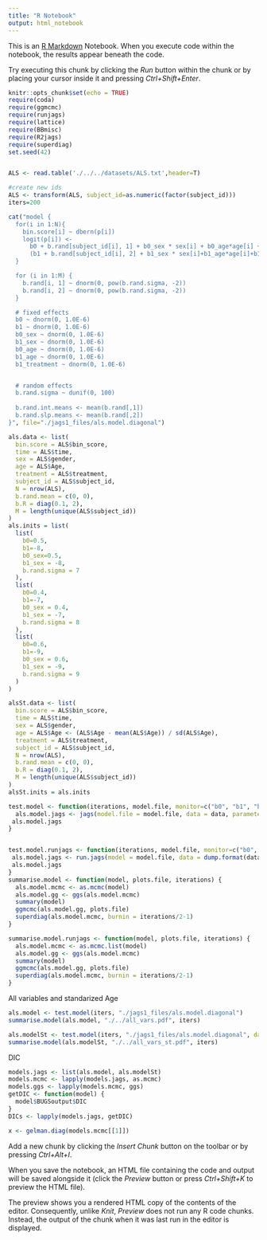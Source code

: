 ```yaml
---
title: "R Notebook"
output: html_notebook
---
```


This is an [R Markdown](http://rmarkdown.rstudio.com) Notebook. When you execute code within the notebook, the results appear beneath the code. 

Try executing this chunk by clicking the *Run* button within the chunk or by placing your cursor inside it and pressing *Ctrl+Shift+Enter*. 

```r
knitr::opts_chunk$set(echo = TRUE)
require(coda)
require(ggmcmc)
require(runjags)
require(lattice)
require(BBmisc)
require(R2jags)
require(superdiag)
set.seed(42)


ALS <- read.table('./../../datasets/ALS.txt',header=T)

#create new ids
ALS <- transform(ALS, subject_id=as.numeric(factor(subject_id)))
iters=200

```

```r
cat("model {
  for(i in 1:N){
    bin.score[i] ~ dbern(p[i])
    logit(p[i]) <- 
      b0 + b.rand[subject_id[i], 1] + b0_sex * sex[i] + b0_age*age[i] + 
      (b1 + b.rand[subject_id[i], 2] + b1_sex * sex[i]+b1_age*age[i]+b1_treatment*treatment[i]) * time[i]
  }

  for (i in 1:M) {
    b.rand[i, 1] ~ dnorm(0, pow(b.rand.sigma, -2))
    b.rand[i, 2] ~ dnorm(0, pow(b.rand.sigma, -2))
  }

  # fixed effects
  b0 ~ dnorm(0, 1.0E-6)
  b1 ~ dnorm(0, 1.0E-6)
  b0_sex ~ dnorm(0, 1.0E-6)
  b1_sex ~ dnorm(0, 1.0E-6)
  b0_age ~ dnorm(0, 1.0E-6)
  b1_age ~ dnorm(0, 1.0E-6)
  b1_treatment ~ dnorm(0, 1.0E-6)


  # random effects
  b.rand.sigma ~ dunif(0, 100)
  
  b.rand.int.means <- mean(b.rand[,1])
  b.rand.slp.means <- mean(b.rand[,2])
}", file="./jags1_files/als.model.diagonal")
```

```r
als.data <- list(
  bin.score = ALS$bin_score,
  time = ALS$time,
  sex = ALS$gender,
  age = ALS$Age,
  treatment = ALS$treatment,
  subject_id = ALS$subject_id,
  N = nrow(ALS),
  b.rand.mean = c(0, 0),
  b.R = diag(0.1, 2),
  M = length(unique(ALS$subject_id))
)
als.inits = list(
  list(
    b0=0.5,
    b1=-8,
    b0_sex=0.5,
    b1_sex = -8,
    b.rand.sigma = 7
  ),
  list(
    b0=0.4,
    b1=-7,
    b0_sex = 0.4,
    b1_sex = -7,
    b.rand.sigma = 8
  ),
  list(
    b0=0.6,
    b1=-9,
    b0_sex = 0.6,
    b1_sex = -9,
    b.rand.sigma = 9
  )
)

alsSt.data <- list(
  bin.score = ALS$bin_score,
  time = ALS$time,
  sex = ALS$gender,
  age = ALS$Age <- (ALS$Age - mean(ALS$Age)) / sd(ALS$Age),
  treatment = ALS$treatment,
  subject_id = ALS$subject_id,
  N = nrow(ALS),
  b.rand.mean = c(0, 0),
  b.R = diag(0.1, 2),
  M = length(unique(ALS$subject_id))
)
alsSt.inits = als.inits
```

```r
test.model <- function(iterations, model.file, monitor=c("b0", "b1", "b0_sex", "b1_sex", "b0_age", "b1_age", "b1_treatment", "b.rand.sigma", "b.rand.corr"), data=als.data, inits=als.inits) {
  als.model.jags <- jags(model.file = model.file, data = data, parameters.to.save = monitor, n.chains = 3, inits = inits, n.burnin = iterations/2, n.iter = iterations, n.thin = 1, DIC=T)
 als.model.jags
}


test.model.runjags <- function(iterations, model.file, monitor=c("b0", "b1", "b0_sex", "b1_sex", "b0_age", "b1_age", "b1_treatment", "b.rand.sigma", "b.rand.corr", "dic", "pD", "deviance"), data=als.data, inits=als.inits) {
 als.model.jags <- run.jags(model = model.file, data = dump.format(data), monitor = monitor, n.chains = 3, inits = inits, burnin = iterations/2, sample = iterations, keep.jags.files = F, method = "parallel")
 als.model.jags
}
summarise.model <- function(model, plots.file, iterations) {
  als.model.mcmc <- as.mcmc(model)
  als.model.gg <- ggs(als.model.mcmc)
  summary(model)
  ggmcmc(als.model.gg, plots.file)
  superdiag(als.model.mcmc, burnin = iterations/2-1) 
}

summarise.model.runjags <- function(model, plots.file, iterations) {
  als.model.mcmc <- as.mcmc.list(model)
  als.model.gg <- ggs(als.model.mcmc)
  summary(model)
  ggmcmc(als.model.gg, plots.file)
  superdiag(als.model.mcmc, burnin = iterations/2-1)
}
```

All variables and standarized Age
```r
als.model <- test.model(iters, "./jags1_files/als.model.diagonal")
summarise.model(als.model, "./../all_vars.pdf", iters)

als.modelSt <- test.model(iters, "./jags1_files/als.model.diagonal", data=alsSt.data, inits = als.inits)
summarise.model(als.modelSt, "./../all_vars_st.pdf", iters)

```

DIC
```r
models.jags <- list(als.model, als.modelSt)
models.mcmc <- lapply(models.jags, as.mcmc)
models.ggs <- lapply(models.mcmc, ggs)
getDIC <- function(model) {
  model$BUGSoutput$DIC
}
DICs <- lapply(models.jags, getDIC)

```
```r
x <- gelman.diag(models.mcmc[[1]])
```


Add a new chunk by clicking the *Insert Chunk* button on the toolbar or by pressing *Ctrl+Alt+I*.

When you save the notebook, an HTML file containing the code and output will be saved alongside it (click the *Preview* button or press *Ctrl+Shift+K* to preview the HTML file).

The preview shows you a rendered HTML copy of the contents of the editor. Consequently, unlike *Knit*, *Preview* does not run any R code chunks. Instead, the output of the chunk when it was last run in the editor is displayed.

